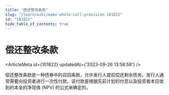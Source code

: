 ```yaml
---
title: "偿还整改条款"
slug: "/learn/wiki/make-whole-call-provision-101822"
id: "101822"
hide_table_of_contents: true
---
```



# 偿还整改条款

<ArticleMeta id={101822} updatedAt={'2023-09-26 13:58:58'} />
<div className='border-solid border-b border-t-0 my-4 border-[var(--ifm-color-gray-300)]' />

偿还整改条款是一种债券中的召回条款，允许发行人提前偿还剩余债务。发行人通常需要向投资者进行一次性付款。该付款是根据先前计划的付息以及投资者本应收到的本金的净现值 (NPV) 的公式来确定的。
